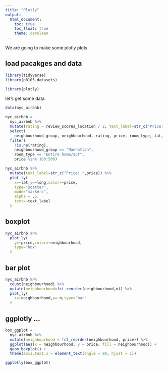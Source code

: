 ```yaml
---
title: "Plotly"
output: 
  html_document:
    toc: true
    toc_float: true
    theme: cerulean
---
```


We are going to make some plotly plots

## load pacakges and data

```r
library(tidyverse)
library(p8105.datasets)

library(plotly)
```

let's get some data.

```r
data(nyc_airbnb)

nyc_airbnb = 
  nyc_airbnb %>% 
  mutate(rating = review_scores_location / 2, text_label=str_c("Price: ",price)) %>%
  select(
    neighbourhood_group, neighbourhood, rating, price, room_type, lat, long) %>%
  filter(
    !is.na(rating), 
    neighbourhood_group == "Manhattan",
    room_type == "Entire home/apt",
    price %in% 100:500)
```

```r
nyc_airbnb %>%
  mutate(text_label=str_c("Price: ",price)) %>% 
  plot_ly(
    x=~lat,y=~long,color=~price,
    type="scatter",
    mode="markers",
    alpha = .5,
    text=~text_label
  )
```

## boxplot
```r
nyc_airbnb %>% 
  plot_ly(
    y=~price,color=~neighbourhood,
    type="box"
  )
```

## bar plot

```r
nyc_airbnb %>% 
  count(neighbourhood) %>% 
  mutate(neighbourhood=fct_reorder(neighbourhood,n)) %>% 
  plot_ly(
    x=~neighbourhood,y=~n,type="bar"
  )
```

## ggplotly ...

```r
box_ggplot = 
  nyc_airbnb %>% 
  mutate(neighbourhood = fct_reorder(neighbourhood, price)) %>% 
  ggplot(aes(x = neighbourhood, y = price, fill = neighbourhood)) +
  geom_boxplot() +
  theme(axis.text.x = element_text(angle = 90, hjust = 1))

ggplotly(box_ggplot)
```



